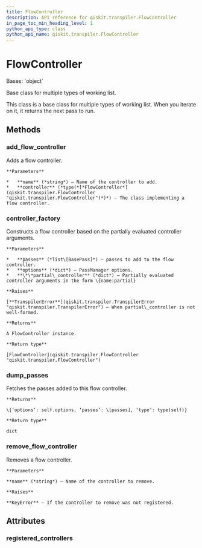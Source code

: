 ```yaml
---
title: FlowController
description: API reference for qiskit.transpiler.FlowController
in_page_toc_min_heading_level: 1
python_api_type: class
python_api_name: qiskit.transpiler.FlowController
---
```


# FlowController

<Class id="qiskit.transpiler.FlowController" isDedicatedPage={true} github="https://github.com/qiskit/qiskit/tree/stable/0.19/qiskit/transpiler/runningpassmanager.py" signature="FlowController(passes, options, **partial_controller)" modifiers="class">
  Bases: `object`

  Base class for multiple types of working list.

  This class is a base class for multiple types of working list. When you iterate on it, it returns the next pass to run.

  ## Methods

  <span id="qiskit-transpiler-flowcontroller-add-flow-controller" />

  ### add\_flow\_controller

  <Function id="qiskit.transpiler.FlowController.add_flow_controller" signature="FlowController.add_flow_controller(name, controller)" modifiers="classmethod">
    Adds a flow controller.

    **Parameters**

    *   **name** (*string*) – Name of the controller to add.
    *   **controller** (*type(*[*FlowController*](qiskit.transpiler.FlowController "qiskit.transpiler.FlowController")*)*) – The class implementing a flow controller.
  </Function>

  <span id="qiskit-transpiler-flowcontroller-controller-factory" />

  ### controller\_factory

  <Function id="qiskit.transpiler.FlowController.controller_factory" signature="FlowController.controller_factory(passes, options, **partial_controller)" modifiers="classmethod">
    Constructs a flow controller based on the partially evaluated controller arguments.

    **Parameters**

    *   **passes** (*list\[BasePass]*) – passes to add to the flow controller.
    *   **options** (*dict*) – PassManager options.
    *   **\*\*partial\_controller** (*dict*) – Partially evaluated controller arguments in the form \{name:partial}

    **Raises**

    [**TranspilerError**](qiskit.transpiler.TranspilerError "qiskit.transpiler.TranspilerError") – When partial\_controller is not well-formed.

    **Returns**

    A FlowController instance.

    **Return type**

    [FlowController](qiskit.transpiler.FlowController "qiskit.transpiler.FlowController")
  </Function>

  <span id="qiskit-transpiler-flowcontroller-dump-passes" />

  ### dump\_passes

  <Function id="qiskit.transpiler.FlowController.dump_passes" signature="FlowController.dump_passes()">
    Fetches the passes added to this flow controller.

    **Returns**

    \{‘options’: self.options, ‘passes’: \[passes], ‘type’: type(self)}

    **Return type**

    dict
  </Function>

  <span id="qiskit-transpiler-flowcontroller-remove-flow-controller" />

  ### remove\_flow\_controller

  <Function id="qiskit.transpiler.FlowController.remove_flow_controller" signature="FlowController.remove_flow_controller(name)" modifiers="classmethod">
    Removes a flow controller.

    **Parameters**

    **name** (*string*) – Name of the controller to remove.

    **Raises**

    **KeyError** – If the controller to remove was not registered.
  </Function>

  ## Attributes

  ### registered\_controllers

  <Attribute id="qiskit.transpiler.FlowController.registered_controllers" attributeValue="{'condition': <class 'qiskit.transpiler.runningpassmanager.ConditionalController'>, 'do_while': <class 'qiskit.transpiler.runningpassmanager.DoWhileController'>}" />
</Class>

